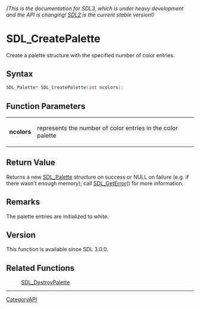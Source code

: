 ====== (This is the documentation for SDL3, which is under heavy development and the API is changing! [https://wiki.libsdl.org/ SDL2] is the current stable version!) ======
= SDL_CreatePalette =

Create a palette structure with the specified number of color entries.

== Syntax ==

<syntaxhighlight lang='c'>
SDL_Palette* SDL_CreatePalette(int ncolors);
</syntaxhighlight>

== Function Parameters ==

{|
|'''ncolors'''
|represents the number of color entries in the color palette
|}

== Return Value ==

Returns a new [[SDL_Palette]] structure on success or NULL on failure (e.g.
if there wasn't enough memory); call [[SDL_GetError]]() for more
information.

== Remarks ==

The palette entries are initialized to white.

== Version ==

This function is available since SDL 3.0.0.

== Related Functions ==

:[[SDL_DestroyPalette]]

----
[[CategoryAPI]]


